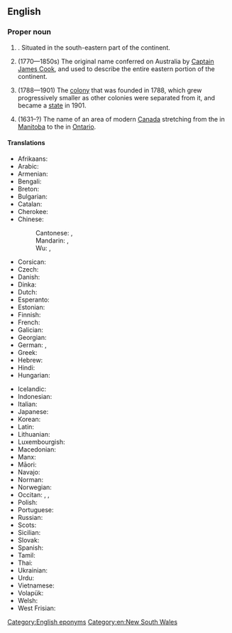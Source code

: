==English==
{{wikipedia}}

===Proper noun===
{{en-proper noun|head=[[new|New]] [[South Wales]]}}

# {{place|en|One of the six <<states>> of <<c/Australia>>|capital=Sydney}}. Situated in the south-eastern part of the continent.
# {{lb|en|historical}} (1770—1850s) The original name conferred on Australia by [[w:Captain James Cook|Captain James Cook]], and used to describe the entire eastern portion of the continent.
# {{lb|en|historical}} (1788—1901) The [[colony]] that was founded in 1788, which grew progressively smaller as other colonies were separated from it, and became a [[state]] in 1901.
# {{lb|en|historical}} (1631–?) The name of an area of modern [[Canada]] stretching from the {{w|Nelson River}} in [[Manitoba]] to the {{w|James Bay}} in [[Ontario]].

====Translations====
{{trans-top|state of Australia}}
* Afrikaans: {{t|af|Nieu-Suid-Wallis}}
* Arabic: {{t|ar|نْيُو سَاوْث وِيلْز|m|tr=nyū sawṯ weylz}}
* Armenian: {{t|hy|Նոր Հարավային Ուելս}}
* Bengali: {{t|bn|ন​য়া দক্ষিণ ওয়েলস|tr=nô​ẏa dôkkhin ẇelś}}
* Breton: {{t|br|Sukembre-Nevez}}
* Bulgarian: {{t|bg|Нов Ю́жен Уе́лс|m}}
* Catalan: {{t|ca|Nova Gal·les del Sud}}
* Cherokee: {{t|chr|ᎠᏤ ᏧᎦᎾᏮ Ꮹ⁠Ꮄ⁠Ꮝ}}
* Chinese:
*: Cantonese: {{t|yue|新南威爾士}}, {{t|yue|新南威尔士|tr=san1 naam4 wai1 ji5 si6}}
*: Mandarin: {{t+|cmn|新南威爾士}}, {{t+|cmn|新南威尔士|tr=Xīn-Nán-Wēi'ěrshì}}
*: Wu: {{t|wuu|新南威爾士}}, {{t|wuu|新南威尔士|tr=xin1+noe3+ue er zr1}}
* Corsican: {{t|co|Novu Galles di u Sudu|m}}
* Czech: {{t|cs|Nový Jižní Wales|m}}
* Danish: {{t|da|New South Wales}}
* Dinka: {{t-needed|din}}
* Dutch: {{t+|nl|Nieuw-Zuid-Wales|n}}
* Esperanto: {{t|eo|Novsudkimrio}}
* Estonian: {{t|et|Uus-Lõuna-Wales}}
* Finnish: {{t|fi|Uusi-Etelä-Wales}}
* French: {{t|fr|Nouvelle-Galles-du-Sud|f}}
* Galician: {{t|gl|Nova Gales do Sur}}
* Georgian: {{t|ka|ახალი სამხრეთ უელსი}}
* German: {{t|de|New South Wales|n}}, {{q|dated}} {{t+|de|Neusüdwales|n}}
* Greek: {{t|el|Νέα Νότια Ουαλία|f}}
* Hebrew: {{t|he|ניו סאות׳ ויילס}}
* Hindi: {{t|hi|न्यू साउथ वेल्स}}
* Hungarian: {{t+|hu|Új-Dél-Wales}}
{{trans-mid}}
* Icelandic: {{t|is|Nýja Suður Wales}}
* Indonesian: {{t|id|New South Wales}}
* Italian: {{t|it|Nuovo Galles del Sud|m}}
* Japanese: {{t|ja|ニューサウスウェールズ|tr=Nyū-Sausu-Wēruzu}}
* Korean: {{t|ko|^뉴사우스웨일스}}
* Latin: {{t|la|Nova Cambria Australis|f}}
* Lithuanian: {{t|lt|Naujasis Pietų Velsas}}
* Luxembourgish: {{t|lb|New South Wales}}
* Macedonian: {{t|mk|Нов Јужен Велс|m}}
* Manx: {{t|gv|Bretyn Yiass Noa}}
* Māori: {{t|mi|Niu Haute Wēra}}
* Navajo: {{t|nv|Níísááh Waalees}}
* Norman: {{t|nrf|Nouvelle Galles du Sud|f}}
* Norwegian: {{t+|no|New South Wales}}
* Occitan: {{t|oc|Nava Galas deu Sud|f}}, {{t|oc|Nòva Galas del Sud|f}}, {{t|oc|Novèla Galas del Sud|f}}
* Polish: {{t+|pl|Nowa Południowa Walia|f}}
* Portuguese: {{t|pt|Nova Gales do Sul|f}}
* Russian: {{t+|ru|Но́вый Ю́жный Уэ́льс|m}}
* Scots: {{t|sco|New Sooth Wales}}
* Sicilian: {{t|scn|Novu Galles dû Sud|m}}
* Slovak: {{t|sk|Nový Južný Wales|m}}
* Spanish: {{t|es|Nueva Gales del Sur|f}}
* Tamil: {{t|ta|நியூ சவுத் வேல்ஸ்}}
* Thai: {{t-needed|th}}
* Ukrainian: {{t|uk|Нови́й Півде́нний Ве́льс|m}}
* Urdu: {{t|ur|نیا جنوبی ویلز|tr=nayā janūbī velz}}
* Vietnamese: {{t|vi|New South Wales}}
* Volapük: {{t+|vo|Nula-Sulüda-Velsän}}
* Welsh: {{t|cy|De Cymru Newydd}}
* West Frisian: {{t|fy|Nij-Súd-Wales|n}}
{{trans-bottom}}

[[Category:English eponyms]]
[[Category:en:New South Wales]]